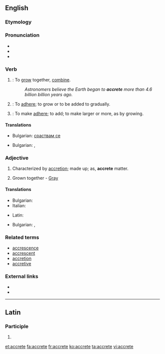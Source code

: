 ==English==
{{was wotd|2007|October|16}}

===Etymology===
{{back-form|accretion}}

===Pronunciation===
* {{a|UK|US}}{{IPA|/əˈkriːt/|/əˈkrit/}}
* {{audio|en-us-accrete.ogg|Audio (US)}}
* {{rhymes|iːt}}

===Verb===
{{en-verb|accret|ing}}

# {{intransitive}}: To [[grow]] together, [[combine]].
#: ''Astronomers believe the Earth began to '''accrete''' more than 4.6 billion billion years ago.''
# {{intransitive}}: To [[adhere]]; to grow or to be added to gradually.
# {{transitive}}: To make [[adhere]]; to add; to make larger or more, as by growing.

====Translations====
{{trans-top|to grow together}}
* Bulgarian: [[сраствам се]]
{{trans-mid}}
{{trans-bottom}}
{{trans-top|To adhere; to grow (to); to be added.}}
* Bulgarian: {{t|bg|прилепвам}},  {{t|bg|нараствам}}
{{trans-mid}}
{{trans-bottom}}
{{trans-top|To make adhere; to add.}}
{{trans-mid}}
{{trans-bottom}}

===Adjective===
{{en-adj|-}}

# Characterized by [[accretion]]; made up; as, '''accrete''' matter.
# {{botany}} Grown together - [[Gray]]

====Translations====
{{trans-top|characterized by accretion}}
* Bulgarian: {{t|bg|сраснат}}
* Italian: {{t-|it|accreto}}
{{trans-mid}}
* Latin: {{t-|la|accretus|alt=accrētus}}
{{trans-bottom}}
{{trans-top|(botany) Grown together}}
* Bulgarian: {{t|bg|сраснат}},  {{t|bg|срастнал се}}
{{trans-mid}}
{{trans-bottom}}

===Related terms===
* [[accrescence]]
* [[accrescent]]
* [[accretion]]
* [[accretive]]

===External links===
* {{R:OneLook}}
* {{R:Webster 1913}}

----

==Latin==

===Participle===
{{la-part-form|accrēte}}

# {{inflection of|accretus|accrētus|voc|m|s|lang=la}}

[[et:accrete]]
[[fa:accrete]]
[[fr:accrete]]
[[ko:accrete]]
[[ta:accrete]]
[[vi:accrete]]